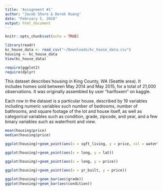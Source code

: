 ```yaml
---
title: 'Assignment #1'
author: "Jacob Shore & Derek Huang"
date: "February 5, 2018"
output: html_document
---
```


```r
knitr::opts_chunk$set(echo = TRUE)
```


```r
library(readr)
kc_house_data <- read_csv("~/Downloads/kc_house_data.csv")
housing <- kc_house_data
View(kc_house_data)

require(ggplot2)
require(dplyr)
```

This dataset describes housing in King County, WA (Seattle area). It includes homes sold between May 2014 and May 2015, for a total of 21,000 observations. It was originally assembled by user "harlfoxem" on kaggle.

Each row in the dataset is a particular house, described by 19 variables including numeric variables such number of bedrooms, number of bathrooms, and square footage of the lot and house itself, as well as categorical variables such as condition, grade, zipcode, and year, and a few binary variables such as waterfront and view.

```r
mean(housing$price)
median(housing$price)

ggplot(housing)+geom_point(aes(x = sqft_living, y = price, col = waterfront))

ggplot(housing)+geom_point(aes(x = long, y = lat))

ggplot(housing)+geom_point(aes(x = long, y = price))

ggplot(housing)+geom_point(aes(x = yr_built, y = price))

ggplot(housing)+geom_bar(aes(grade))
ggplot(housing)+geom_bar(aes(condition))
```

